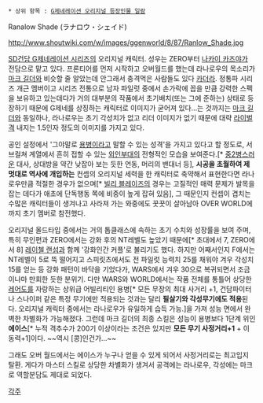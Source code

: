  * 상위 항목 : [[G제네레이션 오리지널 등장인물 일람]]
Ranalow Shade (ラナロウ・シェイド)

http://www.shoutwiki.com/w/images/ggenworld/8/87/Ranlow_Shade.jpg

[[SD건담 G제네레이션 시리즈]]의 오리지널 캐릭터. 성우는 ZERO부터 [[나카이 카즈야]]가 전담으로 맡고 있다. 프론티어를 먼저 시작하고 오버월드를 했는데
라나로우의 목소리가 [[마크 길더]]와 비슷할 줄 알았는데 안그래서 충격먹은 사람들도 있다 [[카더라]].
정통파 시리즈 개근 멤버이고 시리즈 전통으로 남자 파일럿 중에서 손가락에 꼽을 만큼 강력한 스펙을 보유하고 있는데다가 거의 대부분의 작품에서 초기배치(또는 그에 준하는) 상태로 등장하기 때문에 G제네를 상징하는 캐릭터로 이미지가 굳어져 있다...는 것까지는 [[마크 길더]]와 동일하나, 라나로우는 초기 각성치가 없고 리더 이미지가 없기 때문에 대략 [[라이벌]]격 내지는 1.5인자 정도의 이미지를 가지고 있다.

공인 설정에서 '그야말로 [[용병]]이라고 말할 수 있는 성격'을 가지고 있다고 할 정도로, 서브컬쳐 계열에서 흔히 접할 수 있는 [[외인부대]]의 전형적인 모습을 보여준다.[* [[중2병]]스러운 대사, 상대방을 약간 낮잡아 보는 듯한 언동, 머리의 밴대너 등],  '''시공을 초월하여 제멋대로 역사에 개입하는''' 컨셉의 오리지널 세력을 한 캐릭터로 축약해서 표현한다면 라나로우만큼 적절한 경우가 없으며[* [[빌리 블레이즈]]의 경우는 고질적인 매력 문제가 발목을 잡는 데다가 애초에 단독행동 쪽에 비중이 높게 잡혀 있음], 그 때문인지 컨셉이 겹치는 수많은 캐릭터들이 생겨나고 사라져 가는 와중에도 꿋꿋이 살아남아 OVER WORLD에까지 초기 멤버로 참전했다.

오리지널 올드타입 중에서는 거의 톱클래스에 속하는 초기 수치와 성장률을 보여 주며, 특히 무인편과 ZERO에서는 강화 후의 NT레벨도 높았기 때문에[* 초대에서 7, ZERO에서 8] [[레이첼 랜섬]]과 함께 '강화인간 커플'로 불리기도 했다. 하지만 어째서인지 F에서는 NT레벨이 5로 뚝 떨어지고 스피릿츠에서도 전 파일럿 능력치 25를 채워야 겨우 각성치 15를 얻는 등 강화 패턴이 바닥을 기었다가, WARS에서 겨우 30으로 복귀되면서 조금이나마 만회한 듯한 분위기. 다만 WARS와 WORLD에서는 작품 전체를 통틀어 상당한 [[레어]]도를 자랑하는 상위급 어빌리티인 용병[* 모든 무장의 최대 사거리 +1, 건담파이터나 스나이퍼 같은 특정 무기에만 적용되는 것과는 달리 '''필살기와 각성무기에도 적용'''된다. 오리지널 캐릭터 중에서는 라나로우가 유일하게 습득 가능.]을 가져 성능 면에서 완벽한 차별화가 가능해졌다. 그런데 마크 길더의 최종 스킬은 성능이 용병보다 1단계 위인 '''에이스'''[* 누적 격추수가 200기 이상이라는 조건은 있지만 '''모든 무기 사정거리+1''' + 이동력+1]이다.
~~역시 [콩]인건가...~~

그래도 오버 월드에서는 에이스가 누구나 얻을 수 있게 되어서 사정거리로는 최고입지 탈환. 게다가 마스터 스킬로 상당한 차별화가 생겨서 공격에는 라나로우, 각성에는 마크로 역할분담도 제대로 되었다.
 
[[각주]]
